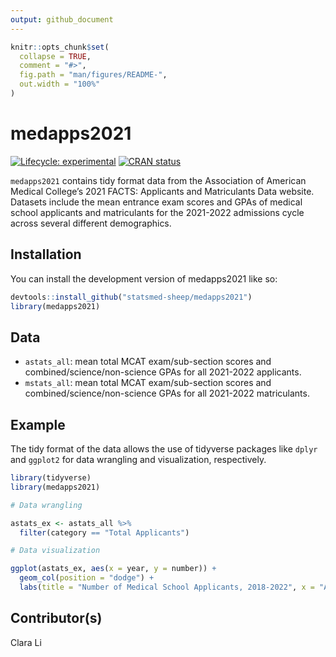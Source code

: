 ```yaml
---
output: github_document
---
```


<!-- README.md is generated from README.Rmd. Please edit that file -->

```r
knitr::opts_chunk$set(
  collapse = TRUE,
  comment = "#>",
  fig.path = "man/figures/README-",
  out.width = "100%"
)
```

# medapps2021

<!-- badges: start -->
[![Lifecycle: experimental](https://img.shields.io/badge/lifecycle-experimental-orange.svg)](https://lifecycle.r-lib.org/articles/stages.html#experimental)
[![CRAN status](https://www.r-pkg.org/badges/version/medapps2021)](https://CRAN.R-project.org/package=medapps2021)
<!-- badges: end -->

`medapps2021` contains tidy format data from the Association of American Medical College's 2021 FACTS: Applicants and Matriculants Data website. Datasets include the mean entrance exam scores and GPAs of medical school applicants and matriculants for the 2021-2022 admissions cycle across several different demographics.

## Installation

You can install the development version of medapps2021 like so:

``` r
devtools::install_github("statsmed-sheep/medapps2021")
library(medapps2021)
```

## Data

* `astats_all`: mean total MCAT exam/sub-section scores and combined/science/non-science GPAs for all 2021-2022 applicants.
* `mstats_all`: mean total MCAT exam/sub-section scores and combined/science/non-science GPAs for all 2021-2022 matriculants.

## Example

The tidy format of the data allows the use of tidyverse packages like `dplyr` and `ggplot2` for data wrangling and visualization, respectively.

```r
library(tidyverse)
library(medapps2021)

# Data wrangling

astats_ex <- astats_all %>% 
  filter(category == "Total Applicants")

# Data visualization

ggplot(astats_ex, aes(x = year, y = number)) + 
  geom_col(position = "dodge") +
  labs(title = "Number of Medical School Applicants, 2018-2022", x = "Admissions Cycle Year", y = "Number of Applicants")
```

## Contributor(s)

Clara Li
